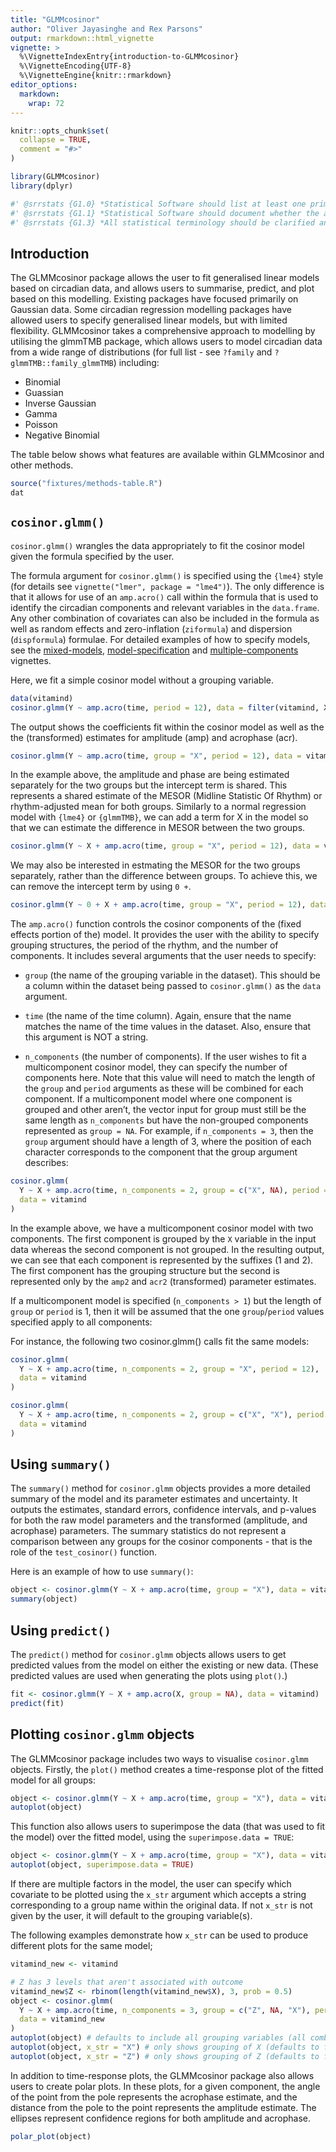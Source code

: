 ```yaml
---
title: "GLMMcosinor"
author: "Oliver Jayasinghe and Rex Parsons"
output: rmarkdown::html_vignette
vignette: >
  %\VignetteIndexEntry{introduction-to-GLMMcosinor}
  %\VignetteEncoding{UTF-8}
  %\VignetteEngine{knitr::rmarkdown}
editor_options: 
  markdown: 
    wrap: 72
---
```


```r
knitr::opts_chunk$set(
  collapse = TRUE,
  comment = "#>"
)
```

```r
library(GLMMcosinor)
library(dplyr)
```

```r
#' @srrstats {G1.0} *Statistical Software should list at least one primary reference from published academic literature.*
#' @srrstats {G1.1} *Statistical Software should document whether the algorithm(s) it implements are:* - *The first implementation of a novel algorithm*; or - *The first implementation within **R** of an algorithm which has previously been implemented in other languages or contexts*; or - *An improvement on other implementations of similar algorithms in **R***.
#' @srrstats {G1.3} *All statistical terminology should be clarified and unambiguously defined.*
```

## Introduction

The GLMMcosinor package allows the user to fit generalised linear models based 
on circadian data, and allows users to summarise, predict, and plot based
on this modelling. Existing packages have focused primarily on Gaussian
data. Some circadian regression modelling packages have allowed users to
specify generalised linear models, but with limited flexibility.
GLMMcosinor takes a comprehensive approach to modelling by utilising the
glmmTMB package, which allows users to model circadian data from a wide range of 
distributions (for full list - see `?family` and `?glmmTMB::family_glmmTMB`) 
including: 

- Binomial
- Guassian
- Inverse Gaussian
- Gamma 
- Poisson
- Negative Binomial


The table below shows what features are available within GLMMcosinor and other
methods.

```r
source("fixtures/methods-table.R")
dat
```


## `cosinor.glmm()`

`cosinor.glmm()` wrangles the data appropriately to fit the cosinor model given
the formula specified by the user.

The formula argument for `cosinor.glmm()` is specified using the `{lme4}` style 
(for details see `vignette("lmer", package = "lme4")`). The only difference is
that it allows for use of an `amp.acro()` call within the formula that is used 
to identify the circadian components and relevant variables in the `data.frame`.
Any other combination of covariates can also be included in the formula as well 
as random effects and zero-inflation (`ziformula`) and dispersion 
(`dispformula`) formulae. For detailed examples of how to specify models, see 
the [mixed-models](https://rwparsons.github.io/GLMMcosinor/articles/mixed-models.html),
[model-specification](https://rwparsons.github.io/GLMMcosinor/articles/model-specification.html)
and [multiple-components](https://rwparsons.github.io/GLMMcosinor/articles/multiple-components.html)
vignettes.


Here, we fit a simple cosinor model without a grouping variable.

```r
data(vitamind)
cosinor.glmm(Y ~ amp.acro(time, period = 12), data = filter(vitamind, X == 0))
```

The output shows the coefficients fit within the cosinor model as well as the 
the (transformed) estimates for amplitude (amp) and acrophase (acr).

```r
cosinor.glmm(Y ~ amp.acro(time, group = "X", period = 12), data = vitamind)
```
In the example above, the amplitude and phase are being estimated separately for
the two groups but the intercept term is shared. This represents a shared 
estimate of the MESOR (Midline Statistic Of Rhythm) or rhythm-adjusted mean for 
both groups. Similarly to a normal regression model with `{lme4}` or 
`{glmmTMB}`, we can add a term for X in the model so that we can estimate the 
difference in MESOR between the two groups.

```r
cosinor.glmm(Y ~ X + amp.acro(time, group = "X", period = 12), data = vitamind)
```

We may also be interested in estmating the MESOR for the two groups separately,
rather than the difference between groups. To achieve this, we can remove the 
intercept term by using `0 +`.

```r
cosinor.glmm(Y ~ 0 + X + amp.acro(time, group = "X", period = 12), data = vitamind)
```

The `amp.acro()` function controls the cosinor components of the (fixed effects 
portion of the) model. It provides the user with the ability to specify grouping 
structures, the period of the rhythm, and the number of components. It includes
several arguments that the user needs to specify:

-   `group` (the name of the grouping variable in the dataset). This should be a column within the dataset being passed to `cosinor.glmm()` as the `data` argument.

-   `time` (the name of the time column). Again, ensure that the name
    matches the name of the time values in the dataset. Also, ensure
    that this argument is NOT a string.

-   `n_components` (the number of components). If the user wishes to
    fit a multicomponent cosinor model, they can specify the number of 
    components here. Note that this value will need to match the length
    of the `group` and `period` arguments as these will be combined for each
    component. If a multicomponent model where one component is grouped and 
    other aren't, the vector input for group must still be the same length as 
    `n_components` but have the non-grouped components represented as 
    `group = NA`. For example, if `n_components = 3`, then the `group` argument
    should have a length of 3, where the position of each character
    corresponds to the component that the group argument describes:

```r
cosinor.glmm(
  Y ~ X + amp.acro(time, n_components = 2, group = c("X", NA), period = c(12, 8)),
  data = vitamind
)
```

In the example above, we have a multicomponent cosinor model with two components. The first component is grouped by the `X` variable in the input data whereas the second component is not grouped. In the resulting output, we can see that each component is represented by the suffixes (1 and 2). The first component has the grouping structure but the second is represented only by the `amp2` and `acr2` (transformed) parameter estimates.

If a multicomponent model is specified (`n_components > 1`) but the length of 
`group` or `period` is 1, then it will be assumed that the one `group`/`period` 
values specified apply to all components:

For instance, the following two cosinor.glmm() calls fit the same models:

```r
cosinor.glmm(
  Y ~ X + amp.acro(time, n_components = 2, group = "X", period = 12),
  data = vitamind
)

cosinor.glmm(
  Y ~ X + amp.acro(time, n_components = 2, group = c("X", "X"), period = c(12, 12)),
  data = vitamind
)
```


## Using `summary()`

The `summary()` method for `cosinor.glmm` objects provides a more detailed 
summary of the model and its parameter estimates and uncertainty.
It outputs the estimates, standard errors, confidence intervals, and p-values 
for both the raw model parameters and the transformed (amplitude, and acrophase)
parameters. The summary statistics do not represent a comparison between
any groups for the cosinor components - that is the role of the `test_cosinor()` function.

Here is an example of how to use `summary()`:

```r
object <- cosinor.glmm(Y ~ X + amp.acro(time, group = "X"), data = vitamind)
summary(object)
```

## Using `predict()`

The `predict()` method for `cosinor.glmm` objects allows users to get predicted
values from the model on either the existing or new data. 
(These predicted values are used when generating the plots using `plot()`.)

```r
fit <- cosinor.glmm(Y ~ X + amp.acro(X, group = NA), data = vitamind)
predict(fit)
```

## Plotting `cosinor.glmm` objects

The GLMMcosinor package includes two ways to visualise `cosinor.glmm`
objects. Firstly, the `plot()` method creates a
time-response plot of the fitted model for all groups:

```r
object <- cosinor.glmm(Y ~ X + amp.acro(time, group = "X"), data = vitamind)
autoplot(object)
```

This function also allows users to superimpose the data (that was used to fit
the model) over the fitted model, using the `superimpose.data = TRUE`:

```r
object <- cosinor.glmm(Y ~ X + amp.acro(time, group = "X"), data = vitamind)
autoplot(object, superimpose.data = TRUE)
```

If there are multiple factors in the model, the user can specify which
covariate to be plotted using the `x_str` argument which accepts a string
corresponding to a group name within the original data. If not `x_str` is not given by the user, it will default to the grouping variable(s).

The following examples demonstrate how `x_str` can be used to produce
different plots for the same model;

```r
vitamind_new <- vitamind

# Z has 3 levels that aren't associated with outcome
vitamind_new$Z <- rbinom(length(vitamind_new$X), 3, prob = 0.5)
object <- cosinor.glmm(
  Y ~ X + amp.acro(time, n_components = 3, group = c("Z", NA, "X"), period = c(12, 10, 8)),
  data = vitamind_new
)
autoplot(object) # defaults to include all grouping variables (all combinations of X and Z)
autoplot(object, x_str = "X") # only shows grouping of X (defaults to first level of Z)
autoplot(object, x_str = "Z") # only shows grouping of Z (defaults to first level of X)
```
In addition to time-response plots, the GLMMcosinor package also allows
users to create polar plots. In these plots, for a given component, 
the angle of the point from the pole represents the acrophase estimate, and the 
distance from the pole to the point represents the amplitude estimate. 
The ellipses represent confidence regions for both amplitude and acrophase.

```r
polar_plot(object)
```


